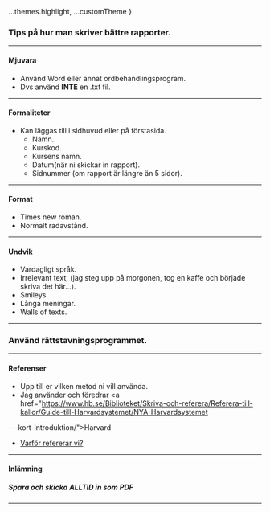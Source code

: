 
  ...themes.highlight,
  ...customTheme
}

### Tips på hur man skriver bättre rapporter.


---

#### Mjuvara
* Använd Word eller annat ordbehandlingsprogram.
* Dvs använd **INTE** en .txt fil.


---

#### Formaliteter
* Kan läggas till i sidhuvud eller på förstasida.
  * Namn.
  * Kurskod.
  * Kursens namn.
  * Datum(när ni skickar in rapport).
  * Sidnummer (om rapport är längre än 5 sidor).



---

#### Format
* Times new roman.
* Normalt radavstånd.



---

#### Undvik
* Vardagligt språk.
* Irrelevant text, (jag steg upp på morgonen, tog en kaffe och började skriva det här...).
* Smileys.
* Långa meningar.
* Walls of texts.



---

### Använd rättstavningsprogrammet.



---

#### Referenser
* Upp till er vilken metod ni vill använda.
* Jag använder och föredrar <a href="https://www.hb.se/Biblioteket/Skriva-och-referera/Referera-till-kallor/Guide-till-Harvardsystemet/NYA-Harvardsystemet

---kort-introduktion/">Harvard</a>
* <a href="https://hv.se.libguides.com/referera">Varför refererar vi?</a>



---

#### Inlämning
##### Spara och skicka ALLTID in som PDF



---

